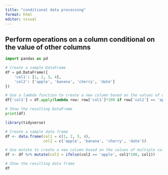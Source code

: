 ---
title: "conditional data processing"
format: html
editor: visual
---

## Perform operations on a column conditional on the value of other columns

```{python}
import pandas as pd

# Create a sample DataFrame
df = pd.DataFrame({
    'col1': [1, 2, 3, 4],
    'col2': ['apple', 'banana', 'cherry', 'date']
})

# Use a lambda function to create a new column based on the values of multiple columns
df['col3'] = df.apply(lambda row: row['col1']*200 if row['col2'] == 'apple' else row['col1'], axis=1)

# Show the resulting DataFrame
print(df)

```

```{r}
library(tidyverse)

# Create a sample data frame
df <- data.frame(col1 = c(1, 2, 3, 4),
                 col2 = c('apple', 'banana', 'cherry', 'date'))

# Use mutate to create a new column based on the values of multiple columns
df <- df %>% mutate(col3 = ifelse(col2 == 'apple', col1*200, col1))

# Show the resulting data frame
df

```
